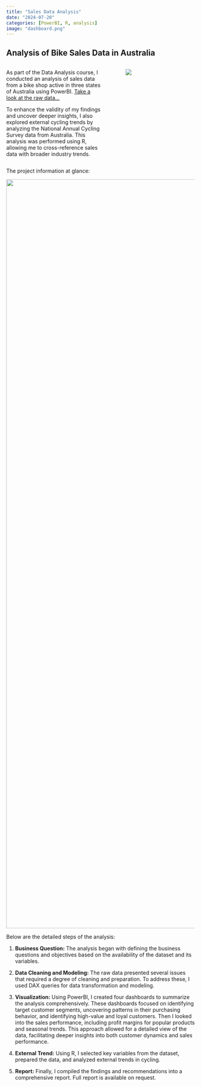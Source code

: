 ```yaml
---
title: "Sales Data Analysis"
date: "2024-07-20"
categories: [PowerBI, R, analysis]
image: "dashboard.png"
---
```


## Analysis of Bike Sales Data in Australia

::: columns
::: {.column width="55%"}
As part of the Data Analysis course, I conducted an analysis of sales data from a bike shop active in three states of Australia using PowerBI. [Take a look at the raw data...](https://www.kaggle.com/datasets/rohitsahoo/bicycle-store-dataset/data?select=Customer+List.csv)

To enhance the validity of my findings and uncover deeper insights, I also explored external cycling trends by analyzing the National Annual Cycling Survey data from Australia. This analysis was performed using R, allowing me to cross-reference sales data with broader industry trends.
:::

::: {.column width="5%"}
:::

::: {.column width="40%"}
![](images/external-01.png)
:::
:::

The project information at glance:

![](poster.png){width="2000"}

Below are the detailed steps of the analysis:

1.  **Business Question:** The analysis began with defining the business questions and objectives based on the availability of the dataset and its variables.

2.  **Data Cleaning and Modeling:** The raw data presented several issues that required a degree of cleaning and preparation. To address these, I used DAX queries for data transformation and modeling.

3.  **Visualization:** Using PowerBI, I created four dashboards to summarize the analysis comprehensively. These dashboards focused on identifying target customer segments, uncovering patterns in their purchasing behavior, and identifying high-value and loyal customers. Then I looked into the sales performance, including profit margins for popular products and seasonal trends. This approach allowed for a detailed view of the data, facilitating deeper insights into both customer dynamics and sales performance.

4.  **External Trend:** Using R, I selected key variables from the dataset, prepared the data, and analyzed external trends in cycling.

5.  **Report:** Finally, I compiled the findings and recommendations into a comprehensive report. Full report is available on request.
